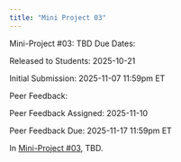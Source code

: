 ```yaml
---
title: "Mini Project 03"
---
```


Mini-Project #03: TBD
Due Dates:

Released to Students: 2025-10-21

Initial Submission: 2025-11-07 11:59pm ET

Peer Feedback:

Peer Feedback Assigned: 2025-11-10

Peer Feedback Due: 2025-11-17 11:59pm ET

In <a href="https://michael-weylandt.com/STA9750/miniprojects/mini03.html" data-original-href="https://michael-weylandt.com/STA9750/miniprojects/mini03.html">Mini-Project #03</a>, TBD.
